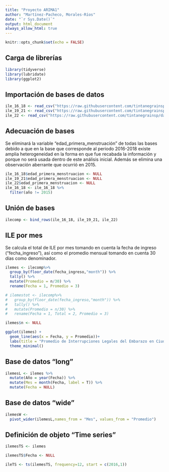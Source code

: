 ---
title: "Proyecto ARIMA1"
author: "Martínez-Pacheco, Morales-Ríos"
date: "`r Sys.Date()`"
output: html_document
always_allow_html: true
---

```{r setup, include=FALSE}
knitr::opts_chunk$set(echo = FALSE)
```

## Carga de librerías

```{r libraries, echo=TRUE, message=FALSE, warning=FALSE}

library(tidyverse)
library(lubridate)
library(ggplot2)


```

## Importación de bases de datos

```{r import, echo=TRUE, message=FALSE, warning=FALSE}

ile_16_18 <- read_csv("https://raw.githubusercontent.com/tintanegrainsp/datoslongitudinales/main/ile-2016-2018_2.csv")
ile_19_21 <- read_csv("https://raw.githubusercontent.com/tintanegrainsp/datoslongitudinales/main/ile-2019-2021_2.csv")
ile_22 <- read_csv("https://raw.githubusercontent.com/tintanegrainsp/datoslongitudinales/main/ile-2022-final_2.csv")

```

## Adecuación de bases

Se eliminará la variable "edad_primera_menstruación" de todas las bases debido a que en la base que corresponde al periodo 2016-2018 existe amplia heterogeneidad en la forma en que fue recabada la información y porque no será usada dentro de este análisis inicial. Además se elimina una observación aberrante que ocurrió en 2015.

```{r adecuación, echo=TRUE, message=FALSE, warning=FALSE}

ile_16_18$edad_primera_menstruacion <- NULL
ile_19_21$edad_primera_menstruacion <- NULL
ile_22$edad_primera_menstruacion <- NULL
ile_16_18 <- ile_16_18 %>% 
  filter(año != 2015)

```


## Unión de bases
```{r, echo=TRUE, message=FALSE, warning=FALSE}

ilecomp <- bind_rows(ile_16_18, ile_19_21, ile_22)

```

## ILE por mes

Se calcula el total de ILE por mes tomando en cuenta la fecha de ingreso ("fecha_ingreso"), así como el promedio mensual tomando en cuenta 30 días como denominador.

```{r}
ilemes <- ilecomp%>%
  group_by(floor_date(fecha_ingreso,"month")) %>%
  tally() %>% 
  mutate(Promedio = n/30) %>% 
  rename(Fecha = 1, Promedio = 3)

# ilemestot <- ilecomp%>%
#   group_by(floor_date(fecha_ingreso,"month")) %>%
#   tally() %>% 
#   mutate(Promedio = n/30) %>% 
#   rename(Fecha = 1, Total = 2, Promedio = 3)

ilemes$n <- NULL

ggplot(ilemes) + 
  geom_line(aes(x = Fecha, y = Promedio))+
  labs(title = "Promedio de Interrupciones Legales del Embarazo en Ciudad de México", subtitle = "por mes", x = "Fecha de ingreso",y = "Promedio de ILE", caption = "Fuente: Datos del Portal de Datos Abiertos de la CDMX")+
  theme_minimal()
```
## Base de datos "long"

```{r}

ilemesL <- ilemes %>% 
  mutate(Año = year(Fecha)) %>% 
  mutate(Mes = month(Fecha, label = T)) %>% 
  mutate(Fecha = NULL)

```

## Base de datos "wide"

```{r}

ilemesW <- 
  pivot_wider(ilemesL,names_from = "Mes", values_from = "Promedio")


```

## Definición de objeto "Time series"
```{r}

ilemesTS <- ilemes

ilemesTS$Fecha <- NULL

ileTS <- ts(ilemesTS, frequency=12, start = c(2016,1))

```